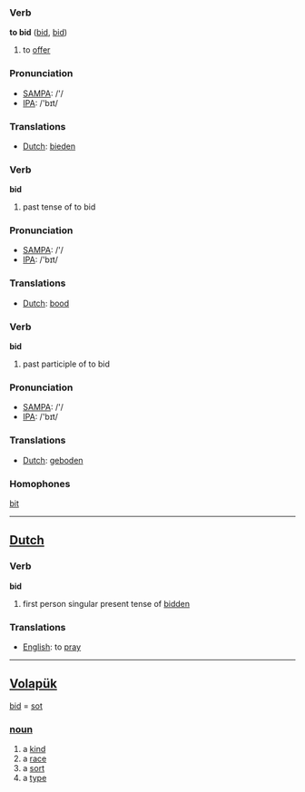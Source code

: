 === Verb ===

'''to bid''' ([[bid]], [[bid]])

# to [[offer]]

=== Pronunciation ===
*[[w:SAMPA|SAMPA]]: /'/
*[[w:IPA|IPA]]: /'bɪt/

=== Translations ===
*[[Dutch]]: [[bieden]]

=== Verb ===

'''bid'''

# past tense of to bid

=== Pronunciation ===
*[[w:SAMPA|SAMPA]]: /'/
*[[w:IPA|IPA]]: /'bɪt/

=== Translations ===
*[[Dutch]]: [[bood]]

=== Verb ===

'''bid'''

# past participle of to bid

=== Pronunciation ===
*[[w:SAMPA|SAMPA]]: /'/
*[[w:IPA|IPA]]: /'bɪt/

=== Translations ===
*[[Dutch]]: [[geboden]]

=== Homophones ===

[[bit]]

----

==[[Dutch]]==

=== Verb ===

'''bid'''

# first person singular present tense of [[bidden]]

=== Translations ===
*[[English]]: to [[pray]]

----

== [[Volapük]] == 
[[bid]] = [[sot]] 
=== [[noun]] === 
# a [[kind]] 
# a [[race]]
# a [[sort]]
# a [[type]]